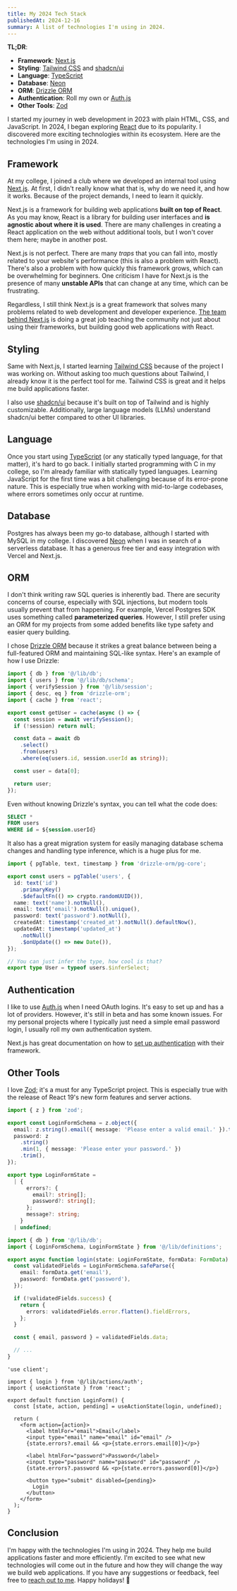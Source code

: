 ```yaml
---
title: My 2024 Tech Stack
publishedAt: 2024-12-16
summary: A list of technologies I'm using in 2024.
---
```


**TL;DR**:

- **Framework**: [Next.js](https://github.com/vercel/next.js)
- **Styling**: [Tailwind CSS](https://github.com/tailwindlabs/tailwindcss) and [shadcn/ui](https://github.com/shadcn-ui/ui)
- **Language**: [TypeScript](https://github.com/microsoft/TypeScript)
- **Database**: [Neon](https://github.com/neondatabase/neon)
- **ORM**: [Drizzle ORM](https://github.com/drizzle-team/drizzle-orm)
- **Authentication**: Roll my own or [Auth.js](https://github.com/nextauthjs/next-auth)
- **Other Tools**: [Zod](https://github.com/colinhacks/zod)

I started my journey in web development in 2023 with plain HTML, CSS, and JavaScript. In 2024, I began exploring [React](https://github.com/facebook/react) due to its popularity. I discovered more exciting technologies within its ecosystem. Here are the technologies I'm using in 2024.

## Framework

At my college, I joined a club where we developed an internal tool using [Next.js](https://github.com/vercel/next.js). At first, I didn't really know what that is, why do we need it, and how it works. Because of the project demands, I need to learn it quickly.

Next.js is a framework for building web applications **built on top of React**. As you may know, React is a library for building user interfaces and **is agnostic about where it is used**. There are many challenges in creating a React application on the web without additional tools, but I won't cover them here; maybe in another post.

Next.js is not perfect. There are many _traps_ that you can fall into, mostly related to your website's performance (this is also a problem with React). There's also a problem with how quickly this framework grows, which can be overwhelming for beginners. One criticism I have for Next.js is the presence of many **unstable APIs** that can change at any time, which can be frustrating.

Regardless, I still think Next.js is a great framework that solves many problems related to web development and developer experience. [The team behind Next.js](https://vercel.com) is doing a great job teaching the community not just about using their frameworks, but building good web applications with React.

## Styling

Same with Next.js, I started learning [Tailwind CSS](https://github.com/tailwindlabs/tailwindcss) because of the project I was working on. Without asking too much questions about Tailwind, I already know it is the perfect tool for me. Tailwind CSS is great and it helps me build applications faster.

I also use [shadcn/ui](https://github.com/shadcn-ui/ui) because it's built on top of Tailwind and is highly customizable. Additionally, large language models (LLMs) understand shadcn/ui better compared to other UI libraries.

<div className="not-prose">
  <Tweet id="1867958324966343058" />
</div>

## Language

Once you start using [TypeScript](https://github.com/microsoft/TypeScript) (or any statically typed language, for that matter), it's hard to go back. I initially started programming with C in my college, so I'm already familiar with statically typed languages. Learning JavaScript for the first time was a bit challenging because of its error-prone nature. This is especially true when working with mid-to-large codebases, where errors sometimes only occur at runtime.

## Database

Postgres has always been my go-to database, although I started with MySQL in my college. I discovered [Neon](https://github.com/neondatabase/neon) when I was in search of a serverless database. It has a generous free tier and easy integration with Vercel and Next.js.

## ORM

I don't think writing raw SQL queries is inherently bad. There are security concerns of course, especially with SQL injections, but modern tools usually prevent that from happening. For example, Vercel Postgres SDK uses something called **parameterized queries**. However, I still prefer using an ORM for my projects from some added benefits like type safety and easier query building.

I chose [Drizzle ORM](https://github.com/drizzle-team/drizzle-orm) because it strikes a great balance between being a full-featured ORM and maintaining SQL-like syntax. Here's an example of how I use Drizzle:

```typescript
import { db } from '@/lib/db';
import { users } from '@/lib/db/schema';
import { verifySession } from '@/lib/session';
import { desc, eq } from 'drizzle-orm';
import { cache } from 'react';

export const getUser = cache(async () => {
  const session = await verifySession();
  if (!session) return null;

  const data = await db
    .select()
    .from(users)
    .where(eq(users.id, session.userId as string));

  const user = data[0];

  return user;
});
```

Even without knowing Drizzle's syntax, you can tell what the code does:

```sql
SELECT *
FROM users
WHERE id = ${session.userId}
```

It also has a great migration system for easily managing database schema changes and handling type inference, which is a huge plus for me.

```typescript
import { pgTable, text, timestamp } from 'drizzle-orm/pg-core';

export const users = pgTable('users', {
  id: text('id')
    .primaryKey()
    .$defaultFn(() => crypto.randomUUID()),
  name: text('name').notNull(),
  email: text('email').notNull().unique(),
  password: text('password').notNull(),
  createdAt: timestamp('created_at').notNull().defaultNow(),
  updatedAt: timestamp('updated_at')
    .notNull()
    .$onUpdate(() => new Date()),
});

// You can just infer the type, how cool is that?
export type User = typeof users.$inferSelect;
```

## Authentication

I like to use [Auth.js](https://github.com/nextauthjs/next-auth) when I need OAuth logins. It's easy to set up and has a lot of providers. However, it's still in beta and has some known issues. For my personal projects where I typically just need a simple email password login, I usually roll my own authentication system.

Next.js has great documentation on how to [set up authentication](https://nextjs.org/docs/app/building-your-application/authentication) with their framework.

## Other Tools

I love [Zod](https://github.com/colinhacks/zod); it's a must for any TypeScript project. This is especially true with the release of React 19's new form features and server actions.

```typescript
import { z } from 'zod';

export const LoginFormSchema = z.object({
  email: z.string().email({ message: 'Please enter a valid email.' }).trim(),
  password: z
    .string()
    .min(1, { message: 'Please enter your password.' })
    .trim(),
});

export type LoginFormState =
  | {
      errors?: {
        email?: string[];
        password?: string[];
      };
      message?: string;
    }
  | undefined;
```

```typescript
import { db } from '@/lib/db';
import { LoginFormSchema, LoginFormState } from '@/lib/definitions';

export async function login(state: LoginFormState, formData: FormData) {
  const validatedFields = LoginFormSchema.safeParse({
    email: formData.get('email'),
    password: formData.get('password'),
  });

  if (!validatedFields.success) {
    return {
      errors: validatedFields.error.flatten().fieldErrors,
    };
  }

  const { email, password } = validatedFields.data;

  // ...
}
```

```tsx
'use client';

import { login } from '@/lib/actions/auth';
import { useActionState } from 'react';

export default function LoginForm() {
  const [state, action, pending] = useActionState(login, undefined);

  return (
    <form action={action}>
      <label htmlFor="email">Email</label>
      <input type="email" name="email" id="email" />
      {state.errors?.email && <p>{state.errors.email[0]}</p>}

      <label htmlFor="password">Password</label>
      <input type="password" name="password" id="password" />
      {state.errors?.password && <p>{state.errors.password[0]}</p>}

      <button type="submit" disabled={pending}>
        Login
      </button>
    </form>
  );
}
```

## Conclusion

I'm happy with the technologies I'm using in 2024. They help me build applications faster and more efficiently. I'm excited to see what new technologies will come out in the future and how they will change the way we build web applications. If you have any suggestions or feedback, feel free to [reach out to me](mailto:mail@ausathikram.com). Happy holidays! 🎄
